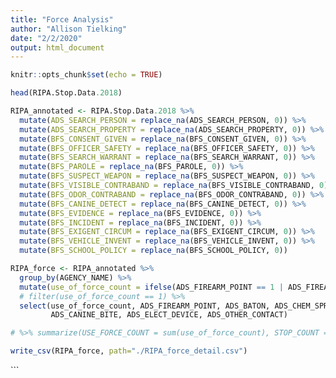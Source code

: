 ```yaml
---
title: "Force Analysis"
author: "Allison Tielking"
date: "2/2/2020"
output: html_document
---
```


```r
knitr::opts_chunk$set(echo = TRUE)
```

```r
head(RIPA.Stop.Data.2018)

RIPA_annotated <- RIPA.Stop.Data.2018 %>% 
  mutate(ADS_SEARCH_PERSON = replace_na(ADS_SEARCH_PERSON, 0)) %>% 
  mutate(ADS_SEARCH_PROPERTY = replace_na(ADS_SEARCH_PROPERTY, 0)) %>% 
  mutate(BFS_CONSENT_GIVEN = replace_na(BFS_CONSENT_GIVEN, 0)) %>% 
  mutate(BFS_OFFICER_SAFETY = replace_na(BFS_OFFICER_SAFETY, 0)) %>% 
  mutate(BFS_SEARCH_WARRANT = replace_na(BFS_SEARCH_WARRANT, 0)) %>% 
  mutate(BFS_PAROLE = replace_na(BFS_PAROLE, 0)) %>% 
  mutate(BFS_SUSPECT_WEAPON = replace_na(BFS_SUSPECT_WEAPON, 0)) %>% 
  mutate(BFS_VISIBLE_CONTRABAND = replace_na(BFS_VISIBLE_CONTRABAND, 0)) %>% 
  mutate(BFS_ODOR_CONTRABAND = replace_na(BFS_ODOR_CONTRABAND, 0)) %>% 
  mutate(BFS_CANINE_DETECT = replace_na(BFS_CANINE_DETECT, 0)) %>% 
  mutate(BFS_EVIDENCE = replace_na(BFS_EVIDENCE, 0)) %>% 
  mutate(BFS_INCIDENT = replace_na(BFS_INCIDENT, 0)) %>% 
  mutate(BFS_EXIGENT_CIRCUM = replace_na(BFS_EXIGENT_CIRCUM, 0)) %>%
  mutate(BFS_VEHICLE_INVENT = replace_na(BFS_VEHICLE_INVENT, 0)) %>% 
  mutate(BFS_SCHOOL_POLICY = replace_na(BFS_SCHOOL_POLICY, 0))
```
```r

RIPA_force <- RIPA_annotated %>% 
  group_by(AGENCY_NAME) %>% 
  mutate(use_of_force_count = ifelse(ADS_FIREARM_POINT == 1 | ADS_FIREARM_DISCHARGE == 1 | ADS_BATON == 1 | ADS_CHEM_SPRAY == 1 | ADS_IMPACT_DISCHARGE == 1 | ADS_CANINE_BITE == 1 | ADS_ELECT_DEVICE == 1 | ADS_OTHER_CONTACT == 1, 1, 0)) %>% 
  # filter(use_of_force_count == 1) %>%
  select(use_of_force_count, ADS_FIREARM_POINT, ADS_BATON, ADS_CHEM_SPRAY, ADS_IMPACT_DISCHARGE, 
         ADS_CANINE_BITE, ADS_ELECT_DEVICE, ADS_OTHER_CONTACT) 

# %>% summarize(USE_FORCE_COUNT = sum(use_of_force_count), STOP_COUNT = sum(count), FORCE_RATE_PER_100_STOPS = (USE_FORCE_COUNT / STOP_COUNT) * 100, USE_FORCE_FIREARM_POINT_FREQ = (sum(use_of_force_firearm_point_count) / USE_FORCE_COUNT) * 100 , USE_FORCE_FIREARM_DISCHARGE_FREQ = (sum(use_of_force_firearm_discharge_count) / USE_FORCE_COUNT) * 100, USE_FORCE_BATON_FREQ = (sum(use_of_force_baton_count) / USE_FORCE_COUNT) * 100, USE_FORCE_CHEM_SPRAY_FREQ = (sum(use_of_force_chem_spray_count) / USE_FORCE_COUNT) * 100, USE_FORCE_IMPACT_DISCHARGE_FREQ = (sum(use_of_force_impact_discharge_count) / USE_FORCE_COUNT) * 100, USE_FORCE_CANINE_BITE_FREQ = (sum(use_of_force_canine_bite_count) / USE_FORCE_COUNT) * 100, USE_FORCE_ELECT_DEVICE_FREQ = (sum(use_of_force_elect_device_count) / USE_FORCE_COUNT) * 100, USE_FORCE_OTHER_CONTACT_FREQ = (sum(use_of_force_other_contact_count) / USE_FORCE_COUNT) * 100) %>% select(-c(USE_FORCE_COUNT, STOP_COUNT))

write_csv(RIPA_force, path="./RIPA_force_detail.csv")


```
```